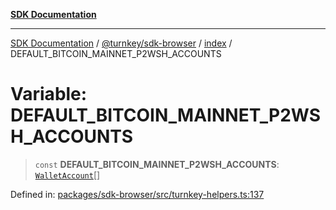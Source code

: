 [**SDK Documentation**](../../../../README.mdx)

***

[SDK Documentation](../../../../packages.mdx) / [@turnkey/sdk-browser](../../README.mdx) / [index](../README.mdx) / DEFAULT\_BITCOIN\_MAINNET\_P2WSH\_ACCOUNTS

# Variable: DEFAULT\_BITCOIN\_MAINNET\_P2WSH\_ACCOUNTS

> `const` **DEFAULT\_BITCOIN\_MAINNET\_P2WSH\_ACCOUNTS**: [`WalletAccount`](../interfaces/WalletAccount.mdx)[]

Defined in: [packages/sdk-browser/src/turnkey-helpers.ts:137](https://github.com/tkhq/sdk/blob/078f5423e923fbd1d7fd39440402d7f01d09c3d0/packages/sdk-browser/src/turnkey-helpers.ts#L137)
